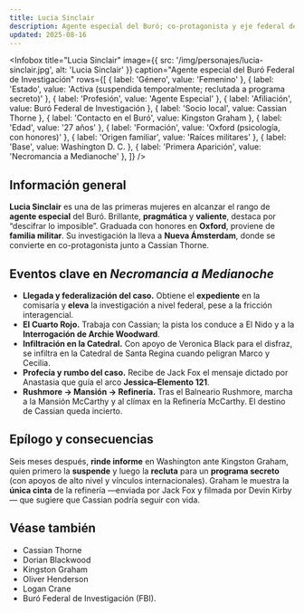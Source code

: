 ```yaml
---
title: Lucia Sinclair
description: Agente especial del Buró; co-protagonista y eje federal de la investigación en Nueva Ámsterdam
updated: 2025-08-16
---
```



<Infobox
  title="Lucia Sinclair"
  image={{ src: '/img/personajes/lucia-sinclair.jpg', alt: 'Lucia Sinclair' }}
  caption="Agente especial del Buró Federal de Investigación"
  rows={[
    { label: 'Género', value: 'Femenino' },
    { label: 'Estado', value: 'Activa (suspendida temporalmente; reclutada a programa secreto)' },
    { label: 'Profesión', value: 'Agente Especial' },
    { label: 'Afiliación', value: <Link to="/CrSaSo/otros/Bur%C3%B3%20Federal%20de%20Investigaci%C3%B3n">Buró Federal de Investigación</Link> },
    { label: 'Socio local', value: <Link to="/CrSaSo/personajes/Cassian%20Thorne">Cassian Thorne</Link> },
    { label: 'Contacto en el Buró', value: <Link to="/CrSaSo/personajes/Kingston%20Graham">Kingston Graham</Link> },
    { label: 'Edad', value: '27 años' },
    { label: 'Formación', value: 'Oxford (psicología, con honores)' },
    { label: 'Origen familiar', value: 'Raíces militares' },
    { label: 'Base', value: <Link to="/CrSaSo/lugares/Washington%20D.%20C.">Washington D. C.</Link> },
    { label: 'Primera Aparición', value: 'Necromancia a Medianoche' },
  ]}
/>


## Información general

**Lucia Sinclair** es una de las primeras mujeres en alcanzar el rango de **agente especial** del <Link to="/CrSaSo/lugares/Bur%C3%B3%20Federal%20de%20Investigaci%C3%B3n">Buró</Link>. Brillante, **pragmática** y **valiente**, destaca por “descifrar lo imposible”. Graduada con honores en **Oxford**, proviene de **familia militar**. Su investigación la lleva a **Nueva Ámsterdam**, donde se convierte en co-protagonista junto a <Link to="/CrSaSo/personajes/Cassian%20Thorne">Cassian Thorne</Link>.

## Eventos clave en _Necromancia a Medianoche_

- **Llegada y federalización del caso.** Obtiene el **expediente** en la comisaría y **eleva** la investigación a nivel federal, pese a la fricción interagencial.  
- **El Cuarto Rojo.** Trabaja con Cassian; la pista los conduce a <Link to="/CrSaSo/lugares/El%20Nido">El Nido</Link> y a la **Interrogación de <Link to="/CrSaSo/personajes/Archie%20Woodward">Archie Woodward</Link>**.  
- **Infiltración en la Catedral.** Con apoyo de <Link to="/CrSaSo/personajes/Veronica%20Black">Veronica Black</Link> para el disfraz, se infiltra en la <Link to="/CrSaSo/lugares/Catedral%20de%20Santa%20Regina">Catedral de Santa Regina</Link> cuando peligran <Link to="/CrSaSo/personajes/Marco%20Giannotti">Marco</Link> y <Link to="/CrSaSo/personajes/Cecilia%20Giannotti">Cecilia</Link>.  
- **Profecía y rumbo del caso.** Recibe de <Link to="/CrSaSo/personajes/Jack%20Fox">Jack Fox</Link> el mensaje dictado por <Link to="/CrSaSo/personajes/Anastasia%20Dobrescu">Anastasia</Link> que guía el arco **Jessica–<Link to="/CrSaSo/otros/Elemento%20121">Elemento 121</Link>**.  
- **Rushmore → Mansión → Refinería.** Tras el <Link to="/CrSaSo/lugares/El%20Balneario%20Rushmore">Balneario Rushmore</Link>, marcha a la <Link to="/CrSaSo/lugares/Mansi%C3%B3n%20McCarthy">Mansión McCarthy</Link> y al clímax en la <Link to="/CrSaSo/lugares/La%20Refiner%C3%ADa%20McCarthy">Refinería McCarthy</Link>. El destino de Cassian queda incierto.

## Epílogo y consecuencias

Seis meses después, **rinde informe** en Washington ante <Link to="/CrSaSo/personajes/Kingston%20Graham">Kingston Graham</Link>, quien primero la **suspende** y luego la **recluta** para un **programa secreto** (con apoyos de alto nivel y vínculos internacionales). Graham le muestra la **única cinta** de la refinería —enviada por <Link to="/CrSaSo/personajes/Jack%20Fox">Jack Fox</Link> y filmada por <Link to="/CrSaSo/personajes/Devin%20Kirby">Devin Kirby</Link>— que sugiere que <Link to="/CrSaSo/personajes/Cassian%20Thorne">Cassian</Link> podría seguir con vida.

## Véase también
- <Link to="/CrSaSo/personajes/Cassian%20Thorne">Cassian Thorne</Link>
- <Link to="/CrSaSo/personajes/Dorian%20Blackwood">Dorian Blackwood</Link>
- <Link to="/CrSaSo/personajes/Kingston%20Graham">Kingston Graham</Link>
- <Link to="/CrSaSo/personajes/Oliver%20Henderson">Oliver Henderson</Link>
- <Link to="/CrSaSo/personajes/Logan%20Crane">Logan Crane</Link>
- <Link to="/CrSaSo/lugares/Bur%C3%B3%20Federal%20de%20Investigaci%C3%B3n">Buró Federal de Investigación (FBI)</Link>.

